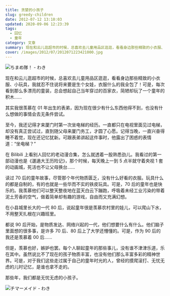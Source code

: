 ```yaml
---
title: 贪婪的小孩子
slug: greedy-children
date: 2012-07-12 13:10:03
updated: 2020-09-06 12:23:39
tags:
  - 回忆
  - 童年
category: 文章
summary: 现在和云儿逛超市的时候，总喜欢去儿童用品区逛逛，看看身边那些精致的小衣服、小玩具，我就忍不住说将来要是生个女娃，衣服什么的我全包了！
cover: /images/2012/07/2012071223421000.jpg
---
```


![ちまめ隊！ - わき](/images/2012/07/2012071223421600.jpg)

<MusicPlayer netease={1361378050} />

现在和云儿逛超市的时候，总喜欢去儿童用品区逛逛，看看身边那些精致的小衣服、小玩具，我就忍不住说将来要是生个女娃，衣服什么的我全包了！可是，每次看到那么多漂亮的童装，总会想起自己当年穿过的百家衣，简陋却玩了一个童年的积木……

其实我很羡慕在 01 年出生的表弟，因为现在很少有什么东西他得不到，也没有什么想做的事情会去无条件尝试。

至今，我还记得才来厦门时第一次坐电梯的经历。一直都只在电视里面见过电梯，却没有真正尝试过，直到随父母来厦门务工，才圆了心愿。记得当晚，一直兴奋得睡不着觉，现在还记忆犹新。可跟表弟讲起这件事时，他露出了困惑的表情道：“坐电梯？”

在 Bilibili 上看别人回忆的老动漫合集，怎么就透着一股熟悉劲儿。我看过的第一部动漫也是《邋遢大王历险记》，那个时候，每天晚上一到 5 点半就守着央视 1 套的动画城，死活也不让父母换台……

读过 70 后的童年故事，尽管那个年代物质匮乏，没有什么好看的衣服。玩具什么的都是自制的，有的也就是一些华而不实的铁皮玩具。可是，70 后的童年也是快乐的。我羡慕他们可以整天整夜地在蓝天白云下蹦跑，呼吸着未经工业污染的带着泥土芳香的空气，做着简单却有趣的游戏，自由而又充满幻想。

在小县城里长大的一代 80 后，说起童年很是羡慕农村里的娃儿，可以爬山下水，不用整天扎根在兴趣班里。

都说 90 后开始，是物质发达、网络兴起的一代，他们想要什么有什么。他们脑子里面想的很多事，是许多 70 后、80 后上了大学还懵懂的。可是，作为 90 后的我还是羡慕着 00 后……

但是，羡慕也好，嫉妒也罢。每个人聊起童年的那些事儿，没有谁不津津乐道，乐在其中。虽然说比不了现在的孩子物质丰富，也没有他们那么丰富多彩的精神世界。可是，对于我们这些走过属于自己的童年时光的人，曾经的摸爬滚打、无忧无虑的儿时记忆，是谁也拿不走的。

那些年，我们都是无忧无虑的小孩子。

![チマーメイド - わき](/images/2012/07/2012071223422100.jpg)

